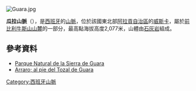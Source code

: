 [[Image:Guara.jpg|right]]
{{Coord|42|17|N|0|13|W|display=title}}

'''瓜拉山脈'''（{{lang-es|Sierra de Guara}}），是[[西班牙|西班牙]]的[[山脈|山脈]]，位於該國東北部[[阿拉貢自治區|阿拉貢自治區]]的[[威斯卡|威斯卡]]，屬於[[前比利牛斯山山麓|前比利牛斯山山麓]]的一部分，最高點海拔高度2,077米，山體由[[石灰岩|石灰岩]]組成。

==參考資料==
* [http://www.caiaragon.com/es/actividades/index.asp?idAct=17&idSeccion=1&idTipo=48 Parque Natural de la Sierra de Guara] {{Wayback|url=http://www.caiaragon.com/es/actividades/index.asp?idAct=17&idSeccion=1&idTipo=48 |date=20160306185630 }}
*[http://www.marianoseral.com/arcpdf/ARRARO110508.pdf Arraro; al pie del Tozal de Guara] {{Wayback|url=http://www.marianoseral.com/arcpdf/ARRARO110508.pdf |date=20200920134030 }}

{{Spain-geo-stub}}
[[Category:西班牙山脈|Category:西班牙山脈]]